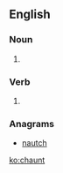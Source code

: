==English==

===Noun===
{{en-noun}}

# {{obsolete spelling of|chant}}

===Verb===
{{en-verb}}

# {{obsolete spelling of|chant}}

===Anagrams===
* [[nautch#English|nautch]]

[[ko:chaunt]]